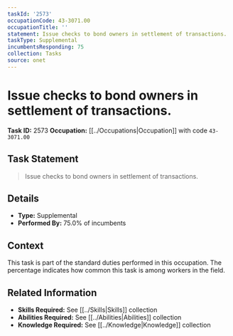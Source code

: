```yaml
---
taskId: '2573'
occupationCode: 43-3071.00
occupationTitle: ''
statement: Issue checks to bond owners in settlement of transactions.
taskType: Supplemental
incumbentsResponding: 75
collection: Tasks
source: onet
---
```

# Issue checks to bond owners in settlement of transactions.

**Task ID:** 2573
**Occupation:** [[../Occupations|Occupation]] with code `43-3071.00`

## Task Statement

> Issue checks to bond owners in settlement of transactions.

## Details

- **Type:** Supplemental
- **Performed By:** 75.0% of incumbents

## Context

This task is part of the standard duties performed in this occupation. The percentage indicates how common this task is among workers in the field.

## Related Information

- **Skills Required:** See [[../Skills|Skills]] collection
- **Abilities Required:** See [[../Abilities|Abilities]] collection
- **Knowledge Required:** See [[../Knowledge|Knowledge]] collection
